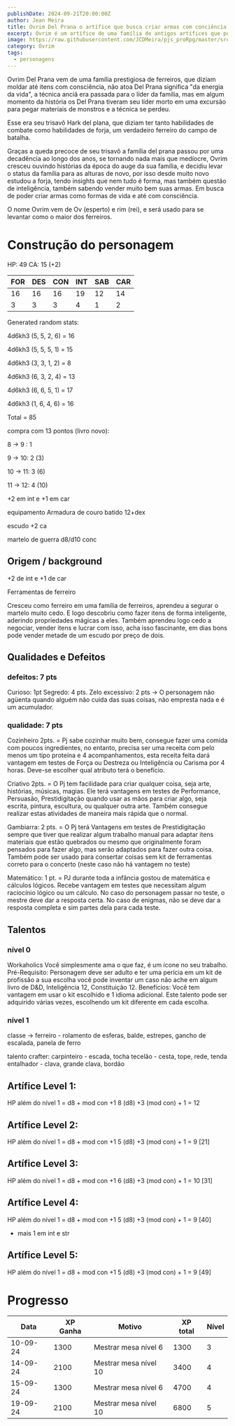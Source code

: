 ```yaml
---
publishDate: 2024-09-21T20:00:00Z
author: Jean Meira
title: Ovrim Del Prana o artífice que busca criar armas com conciência
excerpt: Ovrim é um artífice de uma família de antigos artífices que perdeu seu brilho.
image: https://raw.githubusercontent.com/JCDMeira/pjs_proRpg/master/src/assets/images/ovrim.jpeg
category: Ovrim
tags:
  - personagens
---
```


Ovrim Del Prana vem de uma família prestigiosa de ferreiros, que diziam moldar até itens com consciência, não atoa Del Prana significa "da energia da vida", a técnica anciã era passada para o líder da família, mas em algum momento da história os Del Prana tiveram seu líder morto em uma excursão para pegar materiais de monstros e a técnica se perdeu.

Esse era seu trisavô Hark del plana, que diziam ter tanto habilidades de combate como habilidades de forja, um verdadeiro ferreiro do campo de batalha.

Graças a queda precoce de seu trisavô a família del prana passou por uma decadência ao longo dos anos, se tornando nada mais que medíocre, Ovrim cresceu ouvindo histórias da época do auge da sua família, e decidiu levar o status da família para as alturas de novo, por isso desde muito novo estudou a forja, tendo insights que nem tudo é forma, mas também questão de inteligência, também sabendo vender muito bem suas armas. Em busca de poder criar armas como formas de vida e até com consciência.

O nome Ovrim vem de Ov (esperto) e rim (rei), e será usado para se levantar como o maior dos ferreiros.

# Construção do personagem

HP: 49
CA: 15 (+2)

| FOR | DES | CON | INT | SAB | CAR |
| --- | --- | --- | --- | --- | --- |
| 16  | 16  | 16  | 19  | 12  | 14  |
| 3   | 3   | 3   | 4   | 1   | 2   |

Generated random stats:

4d6kh3 (5, 5, 2, 6) = 16

4d6kh3 (5, 5, 5, 1) = 15

4d6kh3 (3, 3, 1, 2) = 8

4d6kh3 (6, 3, 2, 4) = 13

4d6kh3 (6, 6, 5, 1) = 17

4d6kh3 (1, 6, 4, 6) = 16

Total = 85

compra com 13 pontos (livro novo):

8 -> 9 : 1

9 -> 10: 2 (3)

10 -> 11: 3 (6)

11 -> 12: 4 (10)

+2 em int e +1 em car

equipamento
Armadura de couro batido 12+dex

escudo +2 ca

martelo de guerra d8/d10 conc

## Origem / background

+2 de int e +1 de car

Ferramentas de ferreiro

Cresceu como ferreiro em uma família de ferreiros, aprendeu a segurar o martelo muito cedo. E logo descobriu como fazer itens de forma inteligente, aderindo propriedades mágicas a eles. Também aprendeu logo cedo a negociar, vender itens e lucrar com isso, acha isso fascinante, em dias bons pode vender metade de um escudo por preço de dois.

## Qualidades e Defeitos

### defeitos: 7 pts

Curioso: 1pt
Segredo: 4 pts.
Zelo excessivo: 2 pts -> O personagem não agüenta quando alguém não cuida das suas
coisas, não empresta nada e é um acumulador.

### qualidade: 7 pts

Cozinheiro 2pts. = Pj sabe cozinhar muito bem, consegue fazer uma comida com
poucos ingredientes, no entanto, precisa ser uma receita com pelo menos um tipo
proteína e 4 acompanhamentos, esta receita feita dará vantagem em testes de Força
ou Destreza ou Inteligência ou Carisma por 4 horas. Deve-se escolher qual atributo terá
o benefício.

Criativo 2pts. = O Pj tem facilidade para criar qualquer coisa, seja arte, histórias,
músicas, magias. Ele terá vantagens em testes de Performance, Persuasão,
Prestidigitação quando usar as mãos para criar algo, seja escrita, pintura, escultura, ou
qualquer outra arte. Também consegue realizar estas atividades de maneira mais
rápida que o normal.

Gambiarra: 2 pts. = O Pj terá Vantagens em testes de Prestidigitação sempre que tiver
que realizar algum trabalho manual para adaptar itens materiais que estão quebrados
ou mesmo que originalmente foram pensados para fazer algo, mas serão adaptados
para fazer outra coisa. Também pode ser usado para consertar coisas sem kit de
ferramentas correto para o concerto (neste caso não há vantagem no teste)

Matemático: 1 pt. = PJ durante toda a infância gostou de matemática e cálculos lógicos.
Recebe vantagem em testes que necessitam algum raciocínio lógico ou um cálculo. No
caso do personagem passar no teste, o mestre deve dar a resposta certa. No caso de
enigmas, não se deve dar a resposta completa e sim partes dela para cada teste.

## Talentos

### nível 0

Workaholics
Você simplesmente ama o que faz, é um ícone no seu trabalho.
Pré-Requisito: Personagem deve ser adulto e ter uma perícia em um kit de profissão a
sua escolha você pode inventar um caso não ache em algum livro de D&D,
Inteligência 12, Constituição 12.
Benefícios: Você tem vantagem em usar o kit escolhido e 1 idioma adicional.
Este talento pode ser adquirido várias vezes, escolhendo um kit diferente em cada
escolha.

### nível 1

classe -> ferreiro - rolamento de esferas, balde, estrepes, gancho de escalada, panela de ferro

talento crafter:
carpinteiro - escada, tocha
tecelão - cesta, tope, rede, tenda
entalhador - clava, grande clava, bordão

## Artífice Level 1:

HP além do nível 1 = d8 + mod con +1
8 (d8) +3 (mod con) + 1 = 12

## Artífice Level 2:

HP além do nível 1 = d8 + mod con +1
5 (d8) +3 (mod con) + 1 = 9 [21]

## Artífice Level 3:

HP além do nível 1 = d8 + mod con +1
6 (d8) +3 (mod con) + 1 = 10 [31]

## Artífice Level 4:

HP além do nível 1 = d8 + mod con +1
5 (d8) +3 (mod con) + 1 = 9 [40]

- mais 1 em int e str

## Artífice Level 5:

HP além do nível 1 = d8 + mod con +1
5 (d8) +3 (mod con) + 1 = 9 [49]

# Progresso

| Data     | XP Ganha | Motivo                | XP total | Nível |
| -------- | -------- | --------------------- | -------- | ----- |
| 10-09-24 | 1300     | Mestrar mesa nível 6  | 1300     | 3     |
| 14-09-24 | 2100     | Mestrar mesa nível 10 | 3400     | 4     |
| 15-09-24 | 1300     | Mestrar mesa nível 6  | 4700     | 4     |
| 19-09-24 | 2100     | Mestrar mesa nível 10 | 6800     | 5     |

